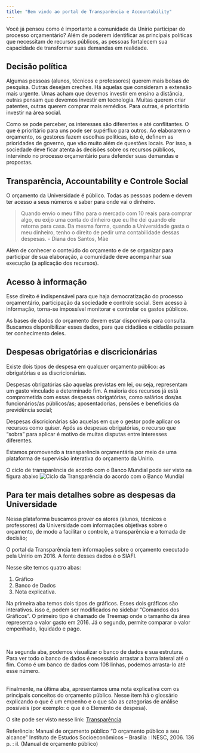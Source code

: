 ```yaml
---
title: "Bem vindo ao portal de Transparência e Accountability"
---
```


Você já pensou como é importante a comunidade da Unirio  participar do processo orçamentário? Além de poderem identificar as principais políticas que necessitam de recursos públicos, as pessoas fortalecem sua capacidade de transformar suas demandas em realidade. 

## Decisão política

Algumas pessoas (alunos, técnicos e professores) querem mais bolsas de pesquisa. Outras desejam creches. Há aquelas que consideram a extensão mais urgente. Umas acham que devemos investir em ensino a distância, outras pensam que devemos investir em tecnologia. Muitas querem criar patentes, outras querem comprar mais remédios. Para outras, é prioritário investir na área social.

Como se pode perceber, os interesses são diferentes e até conflitantes. O que é prioritário para uns pode ser supérfluo para outros. Ao elaborarem o orçamento, os gestores fazem escolhas políticas, isto é, definem as prioridades de governo, que vão muito além de questões locais. Por isso, a sociedade deve ficar atenta às decisões sobre os recursos públicos, intervindo no processo orçamentário para defender suas demandas e propostas.

## Transparência, Accountability e Controle Social

O orçamento da Universidade é público. Todas as pessoas podem e devem ter acesso a seus números e saber para onde vai o dinheiro. 

> Quando envio o meu filho para o mercado com 10 reais para comprar algo, eu exijo uma conta do dinheiro que eu lhe dei quando ele retorna para casa. Da mesma forma, quando a Universidade gasta o meu dinheiro, tenho o direito de pedir uma contabilidade dessas despesas.
> - Diana dos Santos, Mãe

Além de conhecer o conteúdo do orçamento e de se organizar para participar de sua elaboração, a comunidade deve acompanhar sua execução (a aplicação dos recursos).

## Acesso à informação

Esse direito é indispensável para que haja democratização do processo orçamentário, participação da sociedade e controle social. Sem acesso à informação, torna-se impossível monitorar e controlar os gastos públicos.

As bases de dados do orçamento devem estar disponíveis para consulta. Buscamos disponibilizar esses dados, para que cidadãos e cidadãs possam ter conhecimento deles.

## Despesas obrigatórias e discricionárias

Existe dois tipos de despesa em qualquer orçamento público: as obrigatórias e as discricionárias. 

Despesas obrigatórias são aquelas previstas em lei, ou seja, representam um gasto vinculado a determinado fim. A maioria dos recursos já está comprometida com essas despesas obrigatórias, como salários dos/as funcionários/as públicos/as; aposentadorias, pensões e benefícios da previdência social; 

Despesas discricionárias são aquelas em que o gestor pode aplicar os recursos como quiser. Após as despesas obrigatórias, o recurso que “sobra” para aplicar é motivo de muitas disputas entre interesses diferentes.

Estamos promovendo a transparência orçamentária por meio de uma plataforma de supervisão interativa do orçamento da Unirio.

O ciclo de transparência de acordo com o Banco Mundial pode ser visto na figura abaixo
![Ciclo da Transparência do acordo com o Banco Mundial ](https://raw.githubusercontent.com/DATAUNIRIO/dataunirio.github.io/master/transparencia_wb.png)


## Para ter mais detalhes sobre as despesas da Universidade

<p>Nessa plataforma buscamos prover os atores (alunos, técnicos e professores) da Universidade com informações objetivas sobre o orçamento, de modo a facilitar o controle, a transparência e a tomada de decisão;

<p>O portal da Transparência tem informações sobre o orçamento executado pela Unirio em 2016. A fonte desses dados é o SIAFI.

<p>Nesse site temos quatro abas: 

1. Gráfico
2. Banco de Dados
3. Nota explicativa.


<p>Na primeira aba temos dois tipos de gráficos. Esses dois gráficos são interativos. isso é, podem ser modificados no sidebar "Comandos dos Gráficos".  O primeiro tipo é chamado de Treemap onde o tamanho da área representa o valor gasto em 2016. Já o segundo, permite comparar o valor empenhado, liquidado e pago. 

<br>
<p>Na segunda aba, podemos visualizar o banco de dados e sua estrutura. Para ver todo o banco de dados é necessário arrastar a barra lateral até o fim. Como é um banco de dados com 108 linhas, podemos arrasta-lo até esse número.  
<br>
<p>Finalmente, na última aba, apresentamos uma nota explicativa com os principais conceitos do orçamento público. Nesse item há o glossário explicando o que é um empenho e o que são as categorias de análise possíveis (por exemplo: o que é o Elemento de despesa). <br>

O site pode ser visto nesse link: 
<a href="https://duttross.shinyapps.io/transparencia1/" class="btn btn-default">Transparência</a>

Referência:
Manual de orçamento público “O orçamento público a seu alcance” Instituto de Estudos Socioeconômicos  – Brasília : INESC, 2006. 136 p. : il. (Manual de orçamento público)